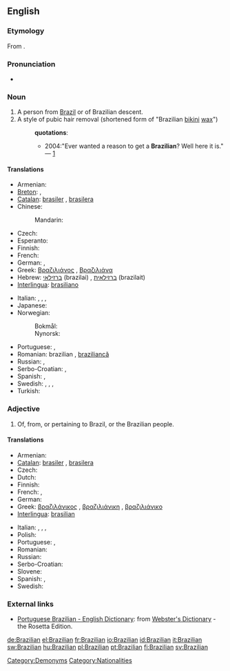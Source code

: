 {{also|brazilian}}
==English==

===Etymology===
From {{suffix|Brazil|ian}}.

===Pronunciation===
* {{IPA|/brəˈzɪlɪən/}}

===Noun===
{{en-noun}}

# A person from [[Brazil]] or of Brazilian descent.
# A style of pubic hair removal (shortened form of "Brazilian [[bikini]] [[wax]]")
#: '''quotations''':
#:* 2004:"Ever wanted a reason to get a '''Brazilian'''? Well here it is." — [http://www.tinbilly.com./whatson.html]

====Translations====
{{trans-top|person from Brazil}}
* Armenian: {{t|hy|բրազիլացի|tr=brazilac’i|sc=Armn}}
* [[Breton]]: {{t+|br|Braziliad|m|xs=Breton}}, {{t+|br|Braziliadez|f|xs=Breton}}
* [[Catalan]]: [[brasiler]] {{m}}, [[brasilera]] {{f}}
* Chinese:
*: Mandarin: {{t|cmn|巴西人|tr=Bāxī-rén|sc=Hani}}
* Czech: {{t-|cs|Brazilec|m}}
* Esperanto: {{t-|eo|Brazilano|xs=Esperanto}}
* Finnish: {{t+|fi|brasilialainen}}
* French: {{t+|fr|Brésilien}}
* German: {{t+|de|Brasilianer|m}}, {{t+|de|Brasilianerin|f}}
* Greek: [[Βραζιλιάνος]] {{m}}, [[Βραζιλιάνα]] {{f}}
* Hebrew: [[ברזילאי]] (brazilai) {{m}}, [[ברזילאית]] (brazilait) {{f}}
* [[Interlingua]]: [[brasiliano]]
{{trans-mid}}
* Italian: {{t-|it|brasiliano|m}}, {{t-|it|brasiliana|f}}, {{t-|it|brasiliani|m|p}}, {{t-|it|brasiliane|f|p}}
* Japanese: {{t+|ja|ブラジル人|tr=Burajirujin}}
* Norwegian:
*: Bokmål: {{t-|no|brasilianer|m}}
*: Nynorsk: {{t+|nn|brasilianar|m|xs=Norwegian Nynorsk}}
* Portuguese: {{t+|pt|brasileiro|m}}, {{t+|pt|brasileira|f}}
* Romanian: brazilian {{m}}, [[braziliancă]] {{f}}
* Russian: {{t+|ru|бразилец|m|tr=brazílec}}, {{t+|ru|бразильянка|f|tr=brazil'jánka}}
* Serbo-Croatian: {{t|sh|Brazilac|m}}, {{t|sh|Brazilka|f}}
* Spanish: {{t+|es|brasileño|m}}, {{t-|es|brasileña|f}}
* Swedish: {{t|sv|brasilian|c}}, {{t|sv|brasilianare|c}}, {{t|sv|brasilianska|c}}, {{t|sv|brasse|c}}
* Turkish: {{t|tr|Brezilyalı}}
{{trans-bottom}}

===Adjective===
{{en-adj|-}}

# Of, from, or pertaining to Brazil, or the Brazilian people.

====Translations====
{{trans-top|pertaining to Brazil}}
* Armenian: {{t|hy|բրազիլական|tr=brazilakan|sc=Armn}}
* [[Catalan]]: [[brasiler]] {{m}}, [[brasilera]] {{f}}
* Czech: {{t-|cs|brazilský|m}}
* Dutch: {{t+|nl|Braziliaans}}
* Finnish: {{t+|fi|brasilialainen}}
* French: {{t+|fr|brésilien|m}}, {{t+|fr|brésilienne|f}}
* German: {{t+|de|brasilianisch}}
* Greek: [[βραζιλάνικος]] {{m}}, [[βραζιλιάνικη]] {{f}}, [[βραζιλιάνικο]] {{n}}
* [[Interlingua]]: [[brasilian]]
{{trans-mid}}
* Italian: {{t-|it|brasiliano|m}}, {{t-|it|brasiliana|f}}, {{t-|it|brasiliani|m|p}}, {{t-|it|brasiliane|f|p}}
* Polish: {{t+|pl|brazylijski|m}}
* Portuguese: {{t+|pt|brasileiro|m}}, {{t+|pt|brasileira|f}}
* Romanian: {{t+|ro|brazilian}}
* Russian: {{t+|ru|бразильский|tr=brazíl'skij}}
* Serbo-Croatian: {{t|sh|brazilski}}
* Slovene: {{t+|sl|brazilski|alt=brazílski}}
* Spanish: {{t+|es|brasileño|m}}, {{t-|es|brasileña|f}}
* Swedish: {{t+|sv|brasiliansk}}
{{trans-bottom}}

===External links===
* [http://www.websters-online-dictionary.org/definition/Portuguese+Brazilian-english/ Portuguese Brazilian - English Dictionary]: from [http://www.websters-online-dictionary.org/ Webster's Dictionary] - the Rosetta Edition.

[[Category:Demonyms]]
[[Category:Nationalities]]

[[de:Brazilian]]
[[el:Brazilian]]
[[fr:Brazilian]]
[[io:Brazilian]]
[[id:Brazilian]]
[[it:Brazilian]]
[[sw:Brazilian]]
[[hu:Brazilian]]
[[pl:Brazilian]]
[[pt:Brazilian]]
[[fi:Brazilian]]
[[sv:Brazilian]]